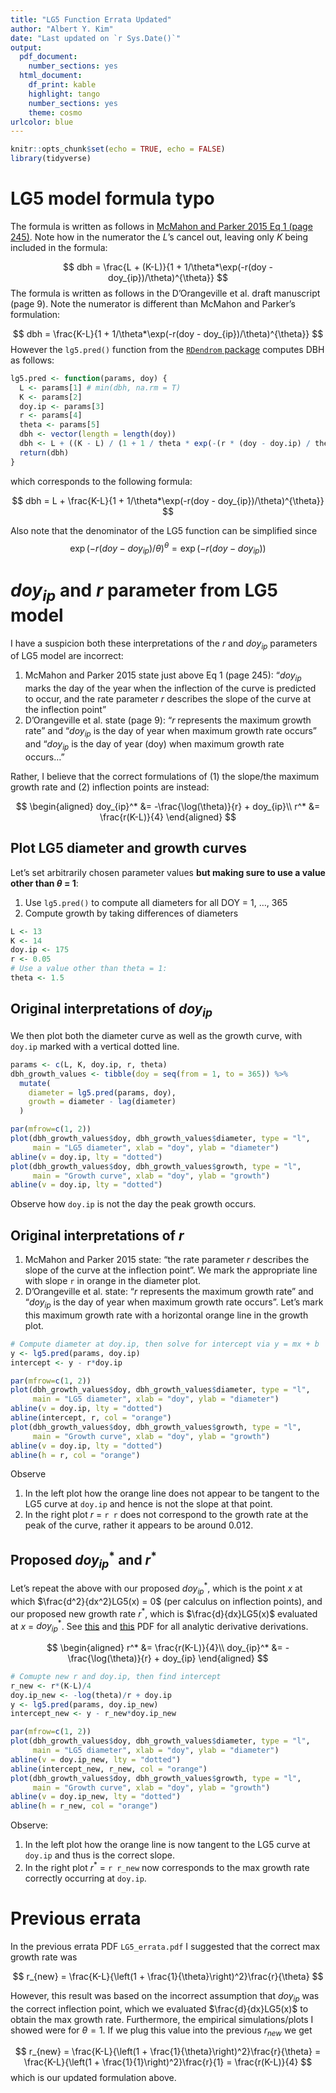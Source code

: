 ```yaml
---
title: "LG5 Function Errata Updated"
author: "Albert Y. Kim"
date: "Last updated on `r Sys.Date()`"
output:
  pdf_document:
    number_sections: yes
  html_document:
    df_print: kable
    highlight: tango
    number_sections: yes
    theme: cosmo
urlcolor: blue
---
```


```r
knitr::opts_chunk$set(echo = TRUE, echo = FALSE)
library(tidyverse)
```


# LG5 model formula typo

The formula is written as follows in [McMahon and Parker 2015 Eq 1 (page 245)](https://www.ncbi.nlm.nih.gov/pmc/articles/PMC4314258/). Note how in the numerator the $L$'s cancel out, leaving only $K$ being included in the formula:

$$
dbh = \frac{L + (K-L)}{1 + 1/\theta*\exp(-r(doy - doy_{ip})/\theta)^{\theta}}
$$
The formula is written as follows in the D'Orangeville et al. draft manuscript (page 9). Note the numerator is different than McMahon and Parker's formulation:

$$
dbh = \frac{K-L}{1 + 1/\theta*\exp(-r(doy - doy_{ip})/\theta)^{\theta}}
$$
However the `lg5.pred()` function from the [`RDendrom`
package](https://github.com/seanmcm/RDendrom/blob/master/R/DENDRO_BASE_FUNCTIONS.R) computes DBH as follows:

```r
lg5.pred <- function(params, doy) {
  L <- params[1] # min(dbh, na.rm = T)
  K <- params[2]
  doy.ip <- params[3]
  r <- params[4]
  theta <- params[5]
  dbh <- vector(length = length(doy))
  dbh <- L + ((K - L) / (1 + 1 / theta * exp(-(r * (doy - doy.ip) / theta))^theta))
  return(dbh)
}
```

which corresponds to the following formula:

$$
dbh = L + \frac{K-L}{1 + 1/\theta*\exp(-r(doy - doy_{ip})/\theta)^{\theta}}
$$

Also note that the denominator of the LG5 function can be simplified since 
$$
\exp(-r(doy - doy_{ip})/\theta)^{\theta} = \exp(-r(doy - doy_{ip}))
$$





# $doy_{ip}$ and $r$ parameter from LG5 model

I have a suspicion both these interpretations of the $r$ and $doy_{ip}$ parameters of LG5 model are incorrect:

1. McMahon and Parker 2015 state just above Eq 1 (page 245): "$doy_{ip}$ marks the day of the year when the inflection of the curve is predicted to occur, and the rate parameter $r$ describes the slope of the curve at the inflection point"
1. D'Orangeville et al. state (page 9): "$r$ represents the maximum growth rate" and "$doy_{ip}$ is the day of year when maximum growth rate occurs" and "$doy_{ip}$ is the day of year (doy) when maximum growth rate occurs..."

Rather, I believe that the correct formulations of (1) the slope/the maximum growth rate and (2) inflection points are instead:

$$
\begin{aligned}
doy_{ip}^* &= -\frac{\log(\theta)}{r} + doy_{ip}\\
r^* &= \frac{r(K-L)}{4}
\end{aligned}
$$


## Plot LG5 diameter and growth curves

Let's set arbitrarily chosen parameter values **but making sure to use a value other than $\theta$ = 1**:

1. Use `lg5.pred()` to compute all diameters for all DOY = 1, ..., 365
1. Compute growth by taking differences of diameters

```r
L <- 13
K <- 14
doy.ip <- 175
r <- 0.05
# Use a value other than theta = 1:
theta <- 1.5
```


## Original interpretations of $doy_{ip}$

We then plot both the diameter curve as well as the growth curve, with `doy.ip` marked with a vertical dotted line.

```r
params <- c(L, K, doy.ip, r, theta)
dbh_growth_values <- tibble(doy = seq(from = 1, to = 365)) %>%
  mutate(
    diameter = lg5.pred(params, doy),
    growth = diameter - lag(diameter)
  )

par(mfrow=c(1, 2))
plot(dbh_growth_values$doy, dbh_growth_values$diameter, type = "l", 
     main = "LG5 diameter", xlab = "doy", ylab = "diameter")
abline(v = doy.ip, lty = "dotted")
plot(dbh_growth_values$doy, dbh_growth_values$growth, type = "l", 
     main = "Growth curve", xlab = "doy", ylab = "growth")
abline(v = doy.ip, lty = "dotted")
```

Observe how `doy.ip` is not the day the peak growth occurs.

## Original interpretations of $r$

1. McMahon and Parker 2015 state: "the rate parameter $r$ describes the slope of the curve at the inflection point". We mark the appropriate line with slope `r` in orange in the diameter plot. 
1. D'Orangeville et al. state: "$r$ represents the maximum growth rate" and "$doy_{ip}$ is the day of year when maximum growth rate occurs". Let's mark this maximum growth rate with a horizontal orange line in the growth plot.

```r
# Compute diameter at doy.ip, then solve for intercept via y = mx + b 
y <- lg5.pred(params, doy.ip)
intercept <- y - r*doy.ip

par(mfrow=c(1, 2))
plot(dbh_growth_values$doy, dbh_growth_values$diameter, type = "l", 
     main = "LG5 diameter", xlab = "doy", ylab = "diameter")
abline(v = doy.ip, lty = "dotted")
abline(intercept, r, col = "orange")
plot(dbh_growth_values$doy, dbh_growth_values$growth, type = "l", 
     main = "Growth curve", xlab = "doy", ylab = "growth")
abline(v = doy.ip, lty = "dotted")
abline(h = r, col = "orange")
```

Observe

1. In the left plot how the orange line does not appear to be tangent to the LG5 curve at `doy.ip` and hence is not the slope at that point.
1. In the right plot $r$ = `r r` does not correspond to the growth rate at the peak of the curve, rather it appears to be around 0.012. 


## Proposed $doy_{ip}^*$ and $r^*$

Let's repeat the above with our proposed $doy_{ip}^*$, which is the point $x$ at which $\frac{d^2}{dx^2}LG5(x) = 0$ (per calculus on inflection points), and our proposed new growth rate $r^*$, which is $\frac{d}{dx}LG5(x)$ evaluated at $x$ = $doy_{ip}^*$. See [this](https://drive.google.com/file/d/1CMT2o1svTfbS7wQ_uJoWjqHbvDopkCZw/view?usp=sharing) and [this](https://drive.google.com/file/d/10MjbohLvOvLxkBpNmC_bnJKnLiE0K-pr/view?usp=sharing) PDF for all analytic derivative derivations.

$$
\begin{aligned}
r^* &= \frac{r(K-L)}{4}\\
doy_{ip}^* &= -\frac{\log(\theta)}{r} + doy_{ip}
\end{aligned}
$$


```r
# Comupte new r and doy.ip, then find intercept
r_new <- r*(K-L)/4
doy.ip_new <- -log(theta)/r + doy.ip
y <- lg5.pred(params, doy.ip_new)
intercept_new <- y - r_new*doy.ip_new

par(mfrow=c(1, 2))
plot(dbh_growth_values$doy, dbh_growth_values$diameter, type = "l", 
     main = "LG5 diameter", xlab = "doy", ylab = "diameter")
abline(v = doy.ip_new, lty = "dotted")
abline(intercept_new, r_new, col = "orange")
plot(dbh_growth_values$doy, dbh_growth_values$growth, type = "l", 
     main = "Growth curve", xlab = "doy", ylab = "growth")
abline(v = doy.ip_new, lty = "dotted")
abline(h = r_new, col = "orange")
```

Observe:

1. In the left plot how the orange line is now tangent to the LG5 curve at `doy.ip` and thus is the correct slope.
1. In the right plot $r^*$ = `r r_new` now corresponds to the max growth rate correctly occurring at `doy.ip`.


# Previous errata

In the previous errata PDF `LG5_errata.pdf` I suggested that the correct max growth rate was 

$$
r_{new} = \frac{K-L}{\left(1 + \frac{1}{\theta}\right)^2}\frac{r}{\theta}
$$

However, this result was based on the incorrect assumption that $doy_{ip}$ was the correct inflection point, which we evaluated $\frac{d}{dx}LG5(x)$ to obtain the max growth rate. Furthermore, the empirical simulations/plots I showed were for $\theta = 1$. If we plug this value into the previous $r_{new}$ we get

$$
r_{new} = \frac{K-L}{\left(1 + \frac{1}{\theta}\right)^2}\frac{r}{\theta} = \frac{K-L}{\left(1 + \frac{1}{1}\right)^2}\frac{r}{1} = \frac{r(K-L)}{4}
$$
which is our updated formulation above. 
